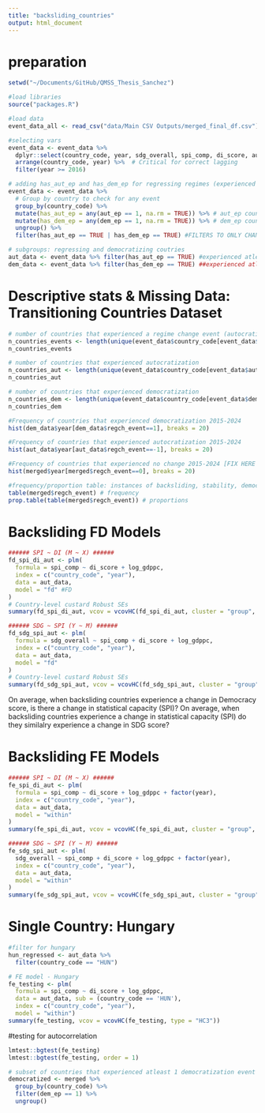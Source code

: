 ```yaml
---
title: "backsliding_countries"
output: html_document
---
```


# preparation 
```r
setwd("~/Documents/GitHub/QMSS_Thesis_Sanchez")

#load libraries 
source("packages.R")

#load data 
event_data_all <- read_csv("data/Main CSV Outputs/merged_final_df.csv")

#selecting vars
event_data <- event_data %>% 
  dplyr::select(country_code, year, sdg_overall, spi_comp, di_score, aut_ep, dem_ep, elect_dem, lib_dem, part_dem, delib_dem, egal_dem, academ_free, income_level, income_level_lab, log_gdppc, population) %>% 
  arrange(country_code, year) %>%  # Critical for correct lagging
  filter(year >= 2016)

# adding has_aut_ep and has_dem_ep for regressing regimes (experienced atleast 1 aut_ep/dem_ep)
event_data <- event_data %>%
  # Group by country to check for any event
  group_by(country_code) %>%
  mutate(has_aut_ep = any(aut_ep == 1, na.rm = TRUE)) %>% # aut_ep countries 
  mutate(has_dem_ep = any(dem_ep == 1, na.rm = TRUE)) %>% # dem_ep countries 
  ungroup() %>% 
  filter(has_aut_ep == TRUE | has_dem_ep == TRUE) #FILTERS TO ONLY CHANGING REGIMES

# subgroups: regressing and democratizing coutries 
aut_data <- event_data %>% filter(has_aut_ep == TRUE) #experienced atleast 1 backsliding event 
dem_data <- event_data %>% filter(has_dem_ep == TRUE) ##experienced atleast 1 democratizing event 
```


# Descriptive stats & Missing Data: Transitioning Countries Dataset 
```r
# number of countries that experienced a regime change event (autocratization or democratization)
n_countries_events <- length(unique(event_data$country_code[event_data$aut_ep == 1 | event_data$dem_ep == 1]))
n_countries_events

# number of countries that experienced autocratization
n_countries_aut <- length(unique(event_data$country_code[event_data$aut_ep == 1]))
n_countries_aut

# number of countries that experienced democratization
n_countries_dem <- length(unique(event_data$country_code[event_data$dem_ep == 1]))
n_countries_dem

#Frequency of countries that experienced democratization 2015-2024
hist(dem_data$year[dem_data$regch_event==1], breaks = 20)

#Frequency of countries that experienced autocratization 2015-2024
hist(aut_data$year[aut_data$regch_event==-1], breaks = 20)

#Frequency of countries that experienced no change 2015-2024 [FIX HERE AND BELOW]
hist(merged$year[merged$regch_event==0], breaks = 20)

#frequency/proportion table: instances of backsliding, stability, democratization from 2004-2024
table(merged$regch_event) # frequency
prop.table(table(merged$regch_event)) # proportions 
```






# Backsliding FD Models 
```r
###### SPI ~ DI (M ~ X) ######
fd_spi_di_aut <- plm(
  formula = spi_comp ~ di_score + log_gdppc,
  index = c("country_code", "year"),
  data = aut_data, 
  model = "fd" #FD
) 
# Country-level custard Robust SEs
summary(fd_spi_di_aut, vcov = vcovHC(fd_spi_di_aut, cluster = "group", type = "HC1"))

###### SDG ~ SPI (Y ~ M) ######
fd_sdg_spi_aut <- plm(
  formula = sdg_overall ~ spi_comp + di_score + log_gdppc,
  index = c("country_code", "year"),
  data = aut_data, 
  model = "fd"
)
# Country-level custard Robust SEs
summary(fd_sdg_spi_aut, vcov = vcovHC(fd_sdg_spi_aut, cluster = "group", type = "HC1"))
```
On average, when backsliding countries experience a change in Democracy score, is there a change in statistical capacity (SPI)? On average, when backsliding countries experience a change in statistical capacity (SPI) do they similalry experience a change in SDG score? 

# Backsliding FE Models
```r
###### SPI ~ DI (M ~ X) ######
fe_spi_di_aut <- plm(
  formula = spi_comp ~ di_score + log_gdppc + factor(year),
  index = c("country_code", "year"),
  data = aut_data,
  model = "within" 
)
summary(fe_spi_di_aut, vcov = vcovHC(fe_spi_di_aut, cluster = "group", type = "HC1")) # Robust SEs

###### SDG ~ SPI (Y ~ M) ######
fe_sdg_spi_aut <- plm(
  sdg_overall ~ spi_comp + di_score + log_gdppc + factor(year),
  index = c("country_code", "year"),
  data = aut_data,
  model = "within" 
)
summary(fe_sdg_spi_aut, vcov = vcovHC(fe_sdg_spi_aut, cluster = "group", type = "HC1")) # Robust SEs
```

# Single Country: Hungary 
```r
#filter for hungary 
hun_regressed <- aut_data %>% 
  filter(country_code == "HUN")

# FE model - Hungary 
fe_testing <- plm(
  formula = spi_comp ~ di_score + log_gdppc,
  data = aut_data, sub = (country_code == 'HUN'),
  index = c("country_code", "year"),
  model = "within")
summary(fe_testing, vcov = vcovHC(fe_testing, type = "HC3"))
```

#testing for autocorrelation 
```r
lmtest::bgtest(fe_testing)
lmtest::bgtest(fe_testing, order = 1)
```


```r
# subset of countries that experienced atleast 1 democratization event 
democratized <- merged %>% 
  group_by(country_code) %>%
  filter(dem_ep == 1) %>%
  ungroup()
```
